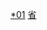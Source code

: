 {{Catnav|頁面分類|...|中国县份|中国各省县份}}
{{Catnav|頁面分類|...|中国行政区划|县级行政区|贵州县级行政区}}
{{Catnav|頁面分類|...|中国各省行政区划|贵州行政区划|贵州县级行政区}}

[[Category:贵州县级行政区|*01]]
[[Category:中国各省县份|省{{PAGENAME}}]]